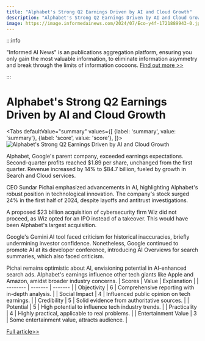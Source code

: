 ```yaml
---
title: "Alphabet's Strong Q2 Earnings Driven by AI and Cloud Growth"
description: "Alphabet's Strong Q2 Earnings Driven by AI and Cloud Growth"
image: https://image.informedainews.com/2024/07/Eco-y4f-1721889943-0.jpg
---
```



:::info

"Informed AI News" is an publications aggregation platform, ensuring you only gain the most valuable information, to eliminate information asymmetry and break through the limits of information cocoons.  [Find out more >>](/)

:::

# Alphabet's Strong Q2 Earnings Driven by AI and Cloud Growth


<Tabs
	defaultValue="summary"
	values={[
	{label: 'summary', value: 'summary'},
	{label: 'score', value: 'score'},
]}>
<TabItem value="summary">
<img
  src="https://image.informedainews.com/2024/07/Eco-y4f-1721889943-0.jpg"
  alt="Alphabet's Strong Q2 Earnings Driven by AI and Cloud Growth"
/>



Alphabet, Google's parent company, exceeded earnings expectations. Second-quarter profits reached $1.89 per share, unchanged from the first quarter. Revenue increased by 14% to $84.7 billion, fueled by growth in Search and Cloud services.

CEO Sundar Pichai emphasized advancements in AI, highlighting Alphabet's robust position in technological innovation. The company's stock surged 24% in the first half of 2024, despite layoffs and antitrust investigations.

A proposed $23 billion acquisition of cybersecurity firm Wiz did not proceed, as Wiz opted for an IPO instead of a takeover. This would have been Alphabet's largest acquisition.

Google's Gemini AI tool faced criticism for historical inaccuracies, briefly undermining investor confidence. Nonetheless, Google continued to promote AI at its developer conference, introducing AI Overviews for search summaries, which also faced criticism.

Pichai remains optimistic about AI, envisioning potential in AI-enhanced search ads. Alphabet's earnings influence other tech giants like Apple and Amazon, amidst broader industry concerns.
</TabItem>
<TabItem value="score">
	| Scores     | Value   | Explanation |
	| -------- | ------- | ------- |
	| Objectivity  | 6    | Comprehensive reporting with in-depth analysis.    |
	| Social Impact | 4     | Influenced public opinion on tech earnings.    |
	| Credibility    | 5    | Solid evidence from authoritative sources.    |
	| Potential    | 5    | High potential to influence tech industry trends.    |
	| Practicality    | 4    | Highly practical, applicable to real problems.    |
	| Entertainment Value    | 3    | Some entertainment value, attracts audience.    |
</TabItem>
</Tabs>

[Full article>>](https://www.theguardian.com/technology/article/2024/jul/23/google-alphabet-q2-earnings)

